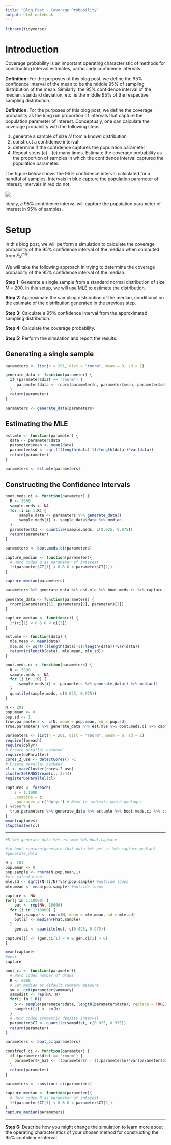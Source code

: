 ```yaml
---
title: "Blog Post - Coverage Probability"
output: html_notebook
---
```

```r
library(tidyverse)
```

# Introduction

Coverage probability is an important operating characteristic of methods
for constructing interval estimates, particularly confidence intervals.

**Definition:** For the purposes of this blog post, we define the 95%
confidence interval of the mean to be the middle 95% of sampling
distribution of the mean. Similarly, the 95% confidence interval of the
median, standard deviation, etc. is the middle 95% of the respective
sampling distribution.

**Definition:** For the purposes of this blog post, we define the
coverage probability as the long run proportion of intervals that
capture the population parameter of interest. Conceptualy, one can
calculate the coverage probability with the following steps

1.  generate a sample of size *N* from a known distribution
2.  construct a confidence interval
3.  determine if the confidence captures the population parameter
4.  Repeat steps (a) - (c) many times. Estimate the coverage probability
    as the proportion of samples in which the confidence interval
    captured the population parameter.

The figure below shows the 95% confidence interval calculated for a
handful of samples. Intervals in blue capture the population parameter
of interest; intervals in red do not.

![](./coverage-prob.svg)

Idealy, a 95% confidence interval will capture the population parameter
of interest in 95% of samples.

# Setup

In this blog post, we will perform a simulation to calculate the
coverage probability of the 95% confidence interval of the median when
computed from *F̂*<sub>*X*</sub><sup>*m**l**e*</sup>.

We will take the following approach in trying to determine the coverage probability of the 95% confidence interval of the median. 

**Step 1:** Generate a single sample from a standard normal distribution
of size *N* = 200. In this setup, we will use MLE to estimate the distribution.

**Step 2:** Approximate the sampling distribution of the median, conditional on the estimate of the distribution generated in the previous step.

**Step 3:** Calculate a 95% confidence interval from the
approximated sampling distribution.

**Step 4:** Calculate the coverage probability.

**Step 5:** Perform the simulation and report the results.


## Generating a single sample

```r

parameters <- list(n = 201, dist = "rnorm", mean = 0, sd = 1)

```

```r
generate_data <- function(parameter) {
  if (parameter$dist == "rnorm") {
     parameter$data <- rnorm(parameter$n, parameter$mean, parameter$sd) 
  }
  return(parameter)
}

parameters <- generate_data(parameters)
```

## Estimating the MLE

```r
est.mle <- function(parameter) {
  data <- parameter$data
  parameter$mean <- mean(data)
  parameter$sd <- sqrt(((length(data)-1)/length(data))*var(data))
  return(parameter)
}

parameters <- est.mle(parameters)
```

## Constructing the Confidence Intervals

```r
boot.meds.ci <- function(parameter) {
  R <- 5000 
  sample.meds <- NA
  for (i in 1:R) {
      sample.data <- parameters %>% generate_data()
      sample.meds[i] <- sample.data$data %>% median
  }
  parameter$CI <- quantile(sample.meds, c(0.025, 0.975))
  return(parameter)
}

parameters <- boot.meds.ci(parameters)
```


```r
capture_median <- function(parameter){
  # Hard coded 0 as parameter of interest
  1*(parameter$CI[1] < 0 & 0 < parameter$CI[2])
}

capture_median(parameters)

parameters %>% generate_data %>% est.mle %>% boot.meds.ci %>% capture_median
```


```r

generate_data <- function(parameters) {
  rnorm(parameters[1], parameters[2], parameters[3])
}

capture_median <- function(ci) {
  1*(ci[1] < 0 & 0 < ci[2])
}

est.mle <- function(data) {
  mle.mean <- mean(data)
  mle.sd <- sqrt(((length(data)-1)/length(data))*var(data))
  return(c(length(data), mle.mean, mle.sd))
}

boot.meds.ci <- function(parameters) {
  R <- 5000 
  sample.meds <- NA
  for (i in 1:R) {
      sample.meds[i] <- parameters %>% generate_data() %>% median()
  }
  quantile(sample.meds, c(0.025, 0.975))
}

N <- 201
pop.mean <- 0
pop.sd <- 1
true.parameters <- c(N, mean = pop.mean, sd = pop.sd)
true.parameters %>% generate_data %>% est.mle %>% boot.meds.ci %>% capture_median
```


```r
parameters <- list(n = 201, dist = "rnorm", mean = 0, sd = 1)
require(foreach)
require(dplyr)
# Create parallel backend
require(doParallel)
cores_2_use <- detectCores() -1
# Create parallel backend
cl <- makeCluster(cores_2_use)
clusterSetRNGStream(cl, 2344)
registerDoParallel(cl)

captures <- foreach(
    i = 1:1000
  , .combine = c
  , .packages = c('dplyr') # Need to indicate which packages
) %dopar% {
  true.parameters %>% generate_data %>% est.mle %>% boot.meds.ci %>% capture_median
}
mean(captures)
stopCluster(cl)
```

----------------------------

```r
#N %>% generate_data %>% est.mle %>% boot.capture

#in boot capture(generate fhat data %>% get_ci %>% capture_median)
#generate_data

N <- 201
pop.mean <- 0
pop.sample <- rnorm(N,pop.mean,1)
#mle_calculation
mle.sd <- sqrt((N-1)/N)*var(pop.sample) #outside loops
mle.mean <- mean(pop.sample) #outside loops

capture <- NA
for(j in 1:10000) {
    out <- rep(NA, 10000)
  for (i in 1:10000) {
    Fhat.sample <- rnorm(N, mean = mle.mean, sd = mle.sd)
    out[i] <- median(Fhat.sample)
  }
    gen.ci <- quantile(out, c(0.025, 0.975))

capture[j] <- (gen.ci[1] < 0 & gen.ci[2] > 0)
}

mean(capture)
#next
capture


```

```r
boot_ci <- function(parameter){
  # Hard coded number of draws
  R <- 5000
  # Set median as default summary measure
  sm <- get(parameter$summary)
  sampdist <- rep(NA, R)
  for(i in 1:R){
    b <- sample(parameter$data, length(parameter$data), replace = TRUE)
    sampdist[i] <- sm(b)
  }
  # Hard coded symmetric density interval
  parameter$CI <- quantile(sampdist, c(0.025, 0.975))
  return(parameter)
}

parameters <- boot_ci(parameters)
```

```r
construct_ci <- function(parameter) {
  if (parameter$dist == "rnorm") {
    parameter$F_hat <- ((parameter$n - 1)/parameter$n)*var(parameter$data)
  }
  return(parameter)
}

parameters <- construct_ci(parameters)


```

```r
capture_median <- function(parameter){
  # Hard coded 0 as parameter of interest
  1*(parameter$CI[1] < 0 & 0 < parameter$CI[2])
}
capture_median(parameters)
```

----------------------------



**Step 6:** Describe how you might change the simulation to learn more
about the operating characteristics of your chosen method for
constructing the 95% confidence interval.
